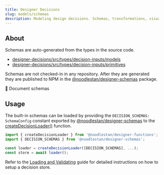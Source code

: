 ```yaml
---
title: Designer Decisions
slug: models/schemas
description: Modeling design decisions. Schemas, transformations, visualizations, the works.
---
```




## About

Schemas are auto-generated from the types in the source code.

-   [designer-decisions/src/types/decision-inputs/models](https://github.com/noodlestan/designer/tree/main/packages/libs/designer-decisions/src/types/decision-inputs/models)
-   [designer-decisions/src/types/decision-inputs/primitives](https://github.com/noodlestan/designer/tree/main/packages/libs/designer-decisions/src/types/decision-inputs/primitives)

Schemas are not checked-in in any repository. After they are generated they are published to NPM in the [@noodlestan/designer-schemas](https://www.npmjs.com/package/@noodlestan/designer-schemas?activeTab=code) package.

<GetInvolved url="https://github.com/noodlestan/designer/issues/28">
    🚧 Document schemas
</GetInvolved>

## Usage

The built-in schemas can be loaded by providing the `DECISION_SCHEMAS: SchemaConfig` constant exported by [@noodlestan/designer-schemas](https://github.com/noodlestan/designer/blob/main/packages/libs/designer-schemas/src/constants.ts) to the [createDecisionLoader()](/api/designer-functions/Loader/createDecisionLoader) function.

```ts
import { createDecisionLoader } from '@noodlestan/designer-functions';
import { DECISION_SCHEMAS } from '@noodlestan/designer-schemas';

const loader = createDecisionLoader([DECISION_SCHEMAS], ...);
const store = await loader();
```

Refer to the [Loading and Validating](/guides/loading-and-validating-design-decisions/) guide for detailed instructions on how to setup a decision store.
